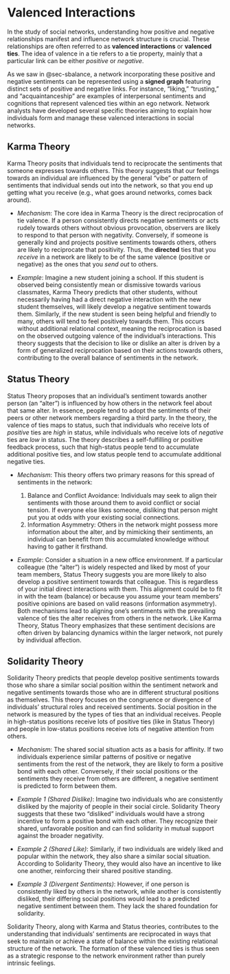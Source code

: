 # Valenced Interactions {#sec-valenced}

In the study of social networks, understanding how positive and negative relationships manifest and influence network structure is crucial. These relationships are often referred to as **valenced interactions** or **valenced ties**. The idea of valence in a tie refers to a tie property, mainly that a particular link can be either *positive* or *negative*. 

As we saw in @sec-sbalance, a network incorporating these positive and negative sentiments can be represented using a **signed graph** featuring distinct sets of positive and negative links. For instance, "liking," "trusting," and "acquaintanceship" are examples of interpersonal sentiments and cognitions that represent valenced ties within an ego network. Network analysts have developed several specific theories aiming to explain how individuals form and manage these valenced interactions in social networks.

## Karma Theory

Karma Theory posits that individuals tend to reciprocate the sentiments that someone expresses towards others. This theory suggests that our feelings towards an individual are influenced by the general "vibe" or pattern of sentiments that individual sends out into the network, so that you end up getting what you receive (e.g., what goes around networks, comes back around).

- *Mechanism*: The core idea in Karma Theory is the direct reciprocation of tie valence. If a person consistently directs negative sentiments or acts rudely towards others without obvious provocation, observers are likely to respond to that person with negativity. Conversely, if someone is generally kind and projects positive sentiments towards others, others are likely to reciprocate that positivity. Thus, the **directed** ties that you *receive* in a network are likely to be of the same valence (positive or negative) as the ones that you *send out* to others.

- *Example*: Imagine a new student joining a school. If this student is observed being consistently mean or dismissive towards various classmates, Karma Theory predicts that other students, without necessarily having had a direct negative interaction with the new student themselves, will likely develop a negative sentiment towards them. Similarly, if the new student is seen being helpful and friendly to many, others will tend to feel positively towards them. This occurs without additional relational context, meaning the reciprocation is based on the observed outgoing valence of the individual's interactions. This theory suggests that the decision to like or dislike an alter is driven by a form of generalized reciprocation based on their actions towards others, contributing to the overall balance of sentiments in the network.

## Status Theory

Status Theory proposes that an individual's sentiment towards another person (an "alter") is influenced by how others in the network feel about that same alter. In essence, people tend to adopt the sentiments of their peers or other network members regarding a third party. In the theory, the valence of ties maps to status, such that individuals who receive lots of *positive* ties are *high* in status, while individuals who receive lots of *negative* ties are *low* in status. The theory describes a self-fulfilling or positive feedback process, such that high-status people tend to accumulate additional positive ties, and low status people tend to accumulate additional negative ties.

- *Mechanism*: This theory offers two primary reasons for this spread of sentiments in the network:

  1. Balance and Conflict Avoidance: Individuals may seek to align their sentiments with those around them to avoid conflict or social tension. If everyone else likes someone, disliking that person might put you at odds with your existing social connections.
  2. Information Asymmetry: Others in the network might possess more information about the alter, and by mimicking their sentiments, an individual can benefit from this accumulated knowledge without having to gather it firsthand.

- *Example*: Consider a situation in a new office environment. If a particular colleague (the "alter") is widely respected and liked by most of your team members, Status Theory suggests you are more likely to also develop a positive sentiment towards that colleague. This is regardless of your initial direct interactions with them. This alignment could be to fit in with the team (balance) or because you assume your team members' positive opinions are based on valid reasons (information asymmetry). Both mechanisms lead to aligning one's sentiments with the prevailing valence of ties the alter receives from others in the network. Like Karma Theory, Status Theory emphasizes that these sentiment decisions are often driven by balancing dynamics within the larger network, not purely by individual affection.

## Solidarity Theory

Solidarity Theory predicts that people develop positive sentiments towards those who share a similar social position within the sentiment network and negative sentiments towards those who are in different structural positions as themselves. This theory focuses on the congruence or divergence of individuals' structural roles and received sentiments. Social position in the network is measured by the types of ties that an individual receives. People in high-status positions receive lots of positive ties (like in Status Theory) and people in low-status positions receive lots of negative attention from others. 

- *Mechanism*: The shared social situation acts as a basis for affinity. If two individuals experience similar patterns of positive or negative sentiments from the rest of the network, they are likely to form a positive bond with each other. Conversely, if their social positions or the sentiments they receive from others are different, a negative sentiment is predicted to form between them.

- *Example 1 (Shared Dislike)*: Imagine two individuals who are consistently disliked by the majority of people in their social circle. Solidarity Theory suggests that these two "disliked" individuals would have a strong incentive to form a positive bond with each other. They recognize their shared, unfavorable position and can find solidarity in mutual support against the broader negativity.

- *Example 2 (Shared Like)*: Similarly, if two individuals are widely liked and popular within the network, they also share a similar social situation. According to Solidarity Theory, they would also have an incentive to like one another, reinforcing their shared positive standing.

- *Example 3 (Divergent Sentiments)*: However, if one person is consistently liked by others in the network, while another is consistently disliked, their differing social positions would lead to a predicted negative sentiment between them. They lack the shared foundation for solidarity. 

Solidarity Theory, along with Karma and Status theories, contributes to the understanding that individuals' sentiments are reciprocated in ways that seek to maintain or achieve a state of balance within the existing relational structure of the network. The formation of these valenced ties is thus seen as a strategic response to the network environment rather than purely intrinsic feelings.